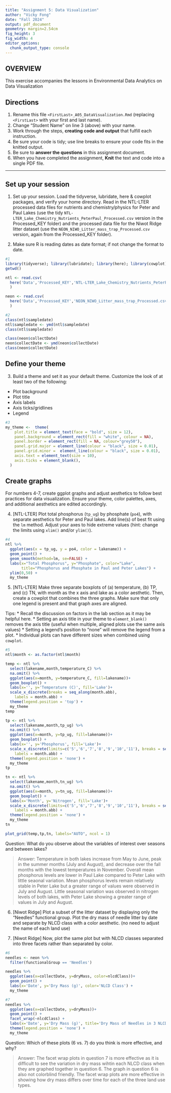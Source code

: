 ```yaml
---
title: "Assignment 5: Data Visualization"
author: "Vicky Fong"
date: "Fall 2024"
output: pdf_document
geometry: margin=2.54cm
fig_height: 3
fig_width: 4
editor_options: 
  chunk_output_type: console
---
```


## OVERVIEW

This exercise accompanies the lessons in Environmental Data Analytics on Data Visualization 

## Directions
1. Rename this file `<FirstLast>_A05_DataVisualization.Rmd` (replacing `<FirstLast>` with your first and last name).
2. Change "Student Name" on line 3 (above) with your name.
3. Work through the steps, **creating code and output** that fulfill each instruction.
4. Be sure your code is tidy; use line breaks to ensure your code fits in the knitted output.
5. Be sure to **answer the questions** in this assignment document.
6. When you have completed the assignment, **Knit** the text and code into a single PDF file.

---

## Set up your session 

1. Set up your session. Load the tidyverse, lubridate, here & cowplot packages, and verify your home directory. Read in the NTL-LTER processed data files for nutrients and chemistry/physics for Peter and Paul Lakes (use the tidy `NTL-LTER_Lake_Chemistry_Nutrients_PeterPaul_Processed.csv` version in the Processed_KEY folder) and the processed data file for the Niwot Ridge litter dataset (use the `NEON_NIWO_Litter_mass_trap_Processed.csv` version, again from the Processed_KEY folder). 

2. Make sure R is reading dates as date format; if not change the format to date.

```r
#1 
library(tidyverse); library(lubridate); library(here); library(cowplot)
getwd()

ntl <- read.csv(
  here('Data','Processed_KEY','NTL-LTER_Lake_Chemistry_Nutrients_PeterPaul_Processed.csv')
  )

neon <- read.csv(
  here('Data','Processed_KEY','NEON_NIWO_Litter_mass_trap_Processed.csv')
  )

#2 
class(ntl$sampledate)
ntl$sampledate <- ymd(ntl$sampledate)
class(ntl$sampledate)

class(neon$collectDate)
neon$collectDate <- ymd(neon$collectDate)
class(neon$collectDate)
```
## Define your theme
3. Build a theme and set it as your default theme. Customize the look of at least two of the following: 
 * Plot background
 * Plot title
 * Axis labels
 * Axis ticks/gridlines
 * Legend

```r
#3
my_theme <-  theme(
    plot.title = element_text(face = "bold", size = 12),
    panel.background = element_rect(fill = "white", colour = NA), 
    panel.border = element_rect(fill = NA, colour="grey50"), 
    panel.grid.major = element_line(colour = "black", size = 0.01),
    panel.grid.minor =  element_line(colour = "black", size = 0.01),
    axis.text = element_text(size = 10),
    axis.ticks = element_blank(),
  )
```

## Create graphs
For numbers 4-7, create ggplot graphs and adjust aesthetics to follow best practices for data visualization. Ensure your theme, color palettes, axes, and additional aesthetics are edited accordingly.

4. [NTL-LTER] Plot total phosphorus (`tp_ug`) by phosphate (`po4`), with separate aesthetics for Peter and Paul lakes. Add line(s) of best fit using the `lm` method. Adjust your axes to hide extreme values (hint: change the limits using `xlim()` and/or `ylim()`).

```r
#4 
ntl %>%
  ggplot(aes(x = tp_ug, y = po4, color = lakename)) +
  geom_point() +
  geom_smooth(method=lm, se=FALSE) +
  labs(x="Total Phosphorus", y="Phosphate", color="Lake", 
       title="Phosphorus and Phosphate in Paul and Peter Lakes") +
  ylim(0,50) +
  my_theme
```


5. [NTL-LTER] Make three separate boxplots of (a) temperature, (b) TP, and (c) TN, with month as the x axis and lake as a color aesthetic. Then, create a cowplot that combines the three graphs. Make sure that only one legend is present and that graph axes are aligned. 

Tips:
* Recall the discussion on factors in the lab section as it may be helpful here. 
* Setting an axis title in your theme to `element_blank()` removes the axis title (useful when multiple, aligned plots use the same axis values)
* Setting a legend's position to "none" will remove the legend from a plot.
* Individual plots can have different sizes when combined using `cowplot`.

```r
#5 
ntl$month <- as.factor(ntl$month)

temp <- ntl %>%
  select(lakename,month,temperature_C) %>%
  na.omit() %>%
  ggplot(aes(x=month, y=temperature_C, fill=lakename))+
  geom_boxplot() +
  labs(x='', y='Temperature (C)', fill='Lake')+
  scale_x_discrete(breaks = seq_along(month.abb), 
    labels = month.abb) +
  theme(legend.position = 'top') +
  my_theme
temp

tp <- ntl %>%
  select(lakename,month,tp_ug) %>%
  na.omit() %>%
  ggplot(aes(x=month, y=tp_ug, fill=lakename))+
  geom_boxplot() +
  labs(x='', y='Phosphorus', fill='Lake')+
  scale_x_discrete(limits=c('5','6','7','8','9','10','11'), breaks = seq_along(month.abb), 
    labels = month.abb) +
  theme(legend.position = 'none') +
  my_theme
tp

tn <- ntl %>%
  select(lakename,month,tn_ug) %>%
  na.omit() %>%
  ggplot(aes(x=month, y=tn_ug, fill=lakename))+
  geom_boxplot() +
  labs(x='Month', y='Nitrogen', fill='Lake')+
  scale_x_discrete(limits=c('5','6','7','8','9','10','11'), breaks = seq_along(month.abb), 
    labels = month.abb) +
  theme(legend.position = 'none') +
  my_theme
tn

plot_grid(temp,tp,tn, labels="AUTO", ncol = 1)
```

Question: What do you observe about the variables of interest over seasons and between lakes? 

> Answer: Temperature in both lakes increase from May to June, peak in the summer months (July and August), and decrease over the fall months with the lowest temperatures in November. Overall mean phosphorus levels are lower in Paul Lake compared to Peter Lake with little seaonal variation. Mean phosphorus levels remain relatively stable in Peter Lake but a greater range of values were observed in July and August. Little seasonal variation was observed in nitrogen levels of both lakes, with Peter Lake showing a greater range of values in July and August.

6. [Niwot Ridge] Plot a subset of the litter dataset by displaying only the "Needles" functional group. Plot the dry mass of needle litter by date and separate by NLCD class with a color aesthetic. (no need to adjust the name of each land use)

7. [Niwot Ridge] Now, plot the same plot but with NLCD classes separated into three facets rather than separated by color. 

```r
#6
needles <- neon %>%
  filter(functionalGroup == 'Needles')

needles %>%
  ggplot(aes(x=collectDate, y=dryMass, color=nlcdClass))+
  geom_point() +
  labs(x='Date', y='Dry Mass (g)', color='NLCD Class') +
  my_theme

#7
needles %>%
  ggplot(aes(x=collectDate, y=dryMass))+
  geom_point() +
  facet_wrap(~nlcdClass) +
  labs(x='Date', y='Dry Mass (g)', title='Dry Mass of Needles in 3 NLCD Classes') +
  theme(legend.position = 'none') +
  my_theme
```
Question: Which of these plots (6 vs. 7) do you think is more effective, and why? 

> Answer: The facet wrap plots in question 7 is more effective as it is difficult to see the variation in dry mass wihtin each NLCD class when they are graphed together in question 6. The graph in question 6 is also not colorblind friendly. The facet wrap plots are more effective in showing how dry mass differs over time for each of the three land use types.